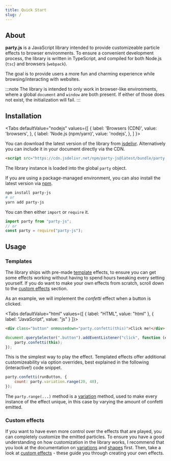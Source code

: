 ```yaml
---
title: Quick Start
slug: /
---
```




## About

**party.js** is a JavaScript library intended to provide customizeable particle effects to browser environments. To ensure a convenient development process, the library is written in TypeScript, and compiled for both Node.js (`tsc`) and browsers (`webpack`).

The goal is to provide users a more fun and charming experience while browsing/interacting with websites.

:::note
The library is intended to only work in browser-like environments, where a global `document` and `window` are both present. If either of those does not exist, the initialization will fail.
:::

## Installation

<Tabs
  defaultValue="nodejs"
  values={[
    { label: 'Browsers (CDN)', value: 'browsers', },
    { label: 'Node.js (npm/yarn)', value: 'nodejs', },
  ]
}>
<TabItem value="browsers">

You can download the latest version of the library from [jsdelivr](https://www.jsdelivr.com/package/npm/party-js). Alternatively you can include it in your document directly via the CDN.

```html
<script src="https://cdn.jsdelivr.net/npm/party-js@latest/bundle/party.min.js"></script>
```

The library instance is loaded into the global `party` object.

</TabItem>
<TabItem value="nodejs">

If you are using a package-managed environment, you can also install the latest version via [npm](https://www.npmjs.com/package/party-js).

```bash
npm install party-js
# or
yarn add party-js
```

You can then either `import` or `require` it.

```ts
import party from "party-js";
// or
const party = require("party-js");
```

</TabItem>
</Tabs>

## Usage

### Templates

The library ships with pre-made [template](/docs/ref/templates) effects, to ensure you can get some effects working without having to spend hours tweaking every setting yourself. If you do want to make your own effects from scratch, scroll down to the [custom effects](#custom-effects) section.

As an example, we will implement the _confetti_ effect when a button is clicked.

<Tabs
    defaultValue="html"
    values={[
        { label: "HTML", value: "html" },
        { label: "JavaScript", value: "js" }
    ]}>
<TabItem value="html">

```html
<div class="button" onmousedown="party.confetti(this)">Click me!</div>
```

</TabItem>
<TabItem value="js">

```js
document.querySelector(".button").addEventListener("click", function (e) {
    party.confetti(this);
});
```

</TabItem>
</Tabs>

This is the simplest way to play the effect. Templated effects offer additional customizeability via option overrides, best explained in the following (interactive!) code snippet.

<LiveCodeblock>

```js
party.confetti(runButton, {
    count: party.variation.range(20, 40),
});
```

</LiveCodeblock>

The `party.range(...)` method is a [variation](/docs/ref/variations) method, used to make every instance of the effect unique, in this case by varying the amount of confetti emitted.

### Custom effects

If you want to have even more control over the effects that are played, you can completely customize the emitted particles. To ensure you have a good understanding on how customization in the library works, I recommend that you look at the documentation on [variations](/docs/ref/variations) and [shapes](/docs/ref/shapes) first. Then, take a look at [custom effects](/docs/guides/custom-effects) - these guide you through creating your own effects.
